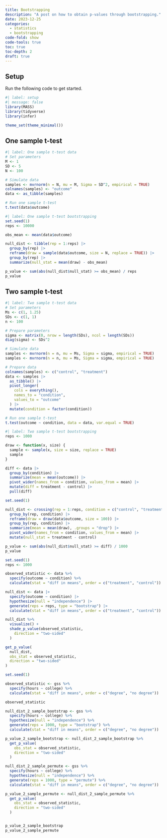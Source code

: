 ```yaml
---
title: Bootstrapping
description: "A post on how to obtain p-values through bootstrapping."
date: 2023-12-25
categories:
  - statistics
  - bootstrapping
code-fold: show
code-tools: true
toc: true
toc-depth: 2
draft: true
---
```


## Setup

Run the following code to get started.

```r
#| label: setup
#| message: false
library(MASS)
library(tidyverse)
library(infer)

theme_set(theme_minimal())
```

## One sample t-test

```r
#| label: One sample t-test data
# Set parameters
M <- 1
SD <- 5
N <- 100

# Simulate data
samples <- mvrnorm(n = N, mu = M, Sigma = SD^2, empirical = TRUE)
colnames(samples) <- "outcome"
data <- as_tibble(samples)

# Run one sample t-test
t.test(data$outcome)
```

```r
#| label: One sample t-test bootstrapping
set.seed(1)
reps <- 10000

obs_mean <- mean(data$outcome)

null_dist <- tibble(rep = 1:reps) |>
  group_by(rep) |>
  reframe(draw = sample(data$outcome, size = N, replace = TRUE)) |>
  group_by(rep) |>
  summarize(null_stat = mean(draw) - obs_mean)

p_value <- sum(abs(null_dist$null_stat) >= obs_mean) / reps
p_value
```

## Two sample t-test

```r
#| label: Two sample t-test data
# Set parameters
Ms <- c(1, 1.25)
SDs <- c(1, 1)
n <- 100

# Prepare parameters
sigma <- matrix(0, nrow = length(SDs), ncol = length(SDs))
diag(sigma) <- SDs^2

# Simulate data
samples <- mvrnorm(n = n, mu = Ms, Sigma = sigma, empirical = TRUE)
samples <- mvrnorm(n = n, mu = Ms, Sigma = sigma, empirical = TRUE)

# Prepare data
colnames(samples) <- c("control", "treatment")
data <- samples |>
  as_tibble() |>
  pivot_longer(
    cols = everything(),
    names_to = "condition",
    values_to = "outcome"
  ) |>
  mutate(condition = factor(condition))

# Run one sample t-test
t.test(outcome ~ condition, data = data, var.equal = TRUE)
```

```r
#| label: Two sample t-test bootstrapping
reps <- 1000

draw <- function(x, size) {
  sample <- sample(x, size = size, replace = TRUE)
  sample
}

diff <- data |>
  group_by(condition) |>
  summarize(mean = mean(outcome)) |>
  pivot_wider(names_from = condition, values_from = mean) |>
  mutate(diff = treatment - control) |>
  pull(diff)

set.seed(1)

null_dist <- crossing(rep = 1:reps, condition = c("control", "treatment")) |>
  group_by(rep, condition) |>
  reframe(draw = draw(data$outcome, size = 100)) |>
  group_by(rep, condition) |>
  summarize(mean = mean(draw), .groups = "drop") |>
  pivot_wider(names_from = condition, values_from = mean) |>
  mutate(null_stat = treatment - control)

p_value <- sum(abs(null_dist$null_stat) >= diff) / 1000
p_value
```

```r
set.seed(1)
reps <- 1000

observed_statistic <- data %>%
  specify(outcome ~ condition) %>%
  calculate(stat = "diff in means", order = c("treatment", "control"))

null_dist <- data |>
  specify(outcome ~ condition) |>
  hypothesize(null = "independence") |>
  generate(reps = reps, type = "bootstrap") |>
  calculate(stat = "diff in means", order = c("treatment", "control"))

null_dist %>%
  visualize() +
  shade_p_value(observed_statistic,
    direction = "two-sided"
  )

get_p_value(
  null_dist,
  obs_stat = observed_statistic,
  direction = "two-sided"
)

set.seed(1)

observed_statistic <- gss %>%
  specify(hours ~ college) %>%
  calculate(stat = "diff in means", order = c("degree", "no degree"))

observed_statistic

null_dist_2_sample_bootstrap <- gss %>%
  specify(hours ~ college) %>%
  hypothesize(null = "independence") %>%
  generate(reps = 1000, type = "bootstrap") %>%
  calculate(stat = "diff in means", order = c("degree", "no degree"))

p_value_2_sample_bootstrap <- null_dist_2_sample_bootstrap %>%
  get_p_value(
    obs_stat = observed_statistic,
    direction = "two-sided"
  )

null_dist_2_sample_permute <- gss %>%
  specify(hours ~ college) %>%
  hypothesize(null = "independence") %>%
  generate(reps = 1000, type = "permute") %>%
  calculate(stat = "diff in means", order = c("degree", "no degree"))

p_value_2_sample_permute <- null_dist_2_sample_permute %>%
  get_p_value(
    obs_stat = observed_statistic,
    direction = "two-sided"
  )


p_value_2_sample_bootstrap
p_value_2_sample_permute
```